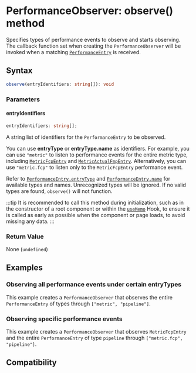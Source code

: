 
# PerformanceObserver: observe() method

Specifies types of performance events to observe and starts observing. The callback function set when creating the `PerformanceObserver` will be invoked when a matching
[`PerformanceEntry`](api/lynx-api/performance-api/performance-entry) is received.

## Syntax

```ts
observe(entryIdentifiers: string[]): void
```

### Parameters

#### entryIdentifiers

```ts
entryIdentifiers: string[];
```

A string list of identifiers for the `PerformanceEntry` to be observed.

You can use **entryType** or **entryType.name** as identifiers. For example, you can use `"metric"` to listen to performance events for the entire metric type,
including [`MetricFcpEntry`](api/lynx-api/performance-api/performance-entry/metric-fcp-entry) and [`MetricActualFmpEntry`](api/lynx-api/performance-api/performance-entry/metric-actual-fmp-entry). Alternatively, you can use `"metric.fcp"` to listen only to the `MetricFcpEntry` performance event.

Refer to [`PerformanceEntry.entryType`](api/lynx-api/performance-api/performance-entry#entryType) and [`PerformanceEntry.name`](api/lynx-api/performance-api/performance-entry#name) for available types
and names. Unrecognized types will be ignored. If no valid types are found, `observe()` will not function.

:::tip
It is recommended to call this method during initialization, such as in the constructor of a root component or within the [`useMemo`](api/react/Function.useMemo) Hook,
to ensure it is called as early as possible when the component or page loads, to avoid missing any data.
:::

### Return Value

None (`undefined`)

## Examples

### Observing all performance events under certain entryTypes

This example creates a `PerformanceObserver` that observes the entire `PerformanceEntry` of types through `["metric", "pipeline"]`.


<Go
  example="performance-api"
  defaultFile="src/performance_observer_observe/index.tsx"
  defaultEntryFile="dist/PerformanceObserverObserve.lynx.bundle"
  img="https://lf-lynx.tiktok-cdns.com/obj/lynx-artifacts-oss-sg/lynx-website/assets/doc/performance-observer-observe-demo.jpeg"
  entry="src/performance_observer_observe"
  highlight="{12-38}"
/>

### Observing specific performance events

This example creates a `PerformanceObserver` that observes `MetricFcpEntry` and the entire `PerformanceEntry` of type `pipeline` through `["metric.fcp", "pipeline"]`.

<Go
  example="performance-api"
  defaultFile="src/performance_observer_observe/index.tsx"
  defaultEntryFile="dist/PerformanceObserverObserve.lynx.bundle"
  img="https://lf-lynx.tiktok-cdns.com/obj/lynx-artifacts-oss-sg/lynx-website/assets/doc/performance-observer-observe-demo.jpeg"
  entry="src/performance_observer_observe"
  highlight="{42-61}"
/>

## Compatibility


<LegacyCompatTable metadata="lynx-api/performance-api/performance-observer/observe" />
